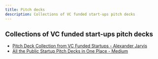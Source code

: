 ```yaml
---
title: Pitch decks
description: Collections of VC funded start-ups pitch decks
---
```


## Collections of VC funded start-ups pitch decks

* [Pitch Deck Collection from VC Funded Startups - Alexander Jarvis](http://alexanderjarvis.com/2015/05/19/pitch-deck-collection-from-vc-funded-startups/)
* [All the Public Startup Pitch Decks in One Place - Medium](https://medium.com/startup-grind/all-the-public-startup-pitch-decks-in-one-place-7d3ddff33bdc)